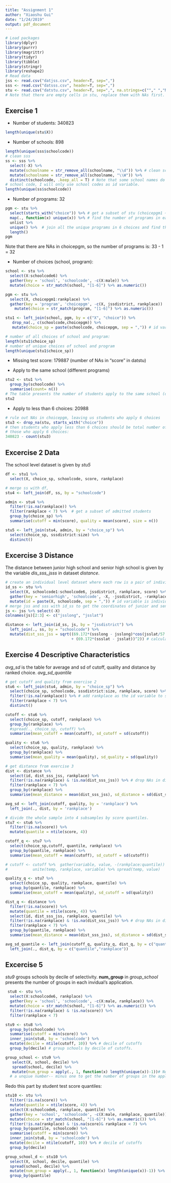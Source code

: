 ```yaml
---
title: "Assignment 1"
author: "Xiaoshu Gui"
date: "1/24/2019"
output: pdf_document
---
```


```r
# Load packages
library(dplyr)
library(purrr)
library(magrittr)
library(tidyr)
library(tibble)
library(stringr)
library(reshape2)
# Read data
jss <- read.csv("datjss.csv", header=T, sep=",")
sss <- read.csv("datsss.csv", header=T, sep=",")
stu <- read.csv("datstu.csv", header=T, sep=",", na.strings=c(""," ","NA"))
# Note that there are empty cells in stu, replace them with NAs first.
```

## Exercise 1
* Number of students: 340823
```r
length(unique(stu$X))
```

* Number of schools: 898
```r
length(unique(sss$schoolcode))
# clean sss
ss <- sss %>% 
  select(-X) %>%
  mutate(schoolname = str_remove_all(schoolname, "\\d")) %>% # clean school names
  mutate(schoolname = str_remove_all(schoolname, "\\W")) %>%
  distinct(schoolcode, .keep_all = T) # Note that some school names do not match their 
# school code, I will only use school codes as id variable. 
length(unique(ss$schoolcode))
```

* Number of programs: 32
```r
pgm <- stu %>% 
  select(starts_with("choice")) %>% # get a subset of stu (choicepgm1 ~ 6)
  map(., function(x) unique(x)) %>% # find the number of programs in each "choicepgm"
  unlist %>% 
  unique() %>%  # join all the unique programs in 6 choices and find the unique value.
  length() 
pgm
```
Note that there are NAs in choicepgm, so the number of programs is: 33 - 1 = 32

* Number of choices (school, program): 
```r
school <- stu %>%
  select(X:schoolcode6) %>%
  gather(key = 'school', 'schoolcode', -c(X:male)) %>%
  mutate(choice = str_match(school, "[1-6]") %>% as.numeric())

pgm <- stu %>% 
  select(X, choicepgm1:rankplace) %>%
  gather(key = 'program', 'choicepgm', -c(X, jssdistrict, rankplace))   %>%
    mutate(choice = str_match(program, "[1-6]") %>% as.numeric())

stu1 <- left_join(school, pgm, by = c("X", "choice")) %>%
   drop_na(., c(schoolcode,choicepgm)) %>%
   mutate(choice_sp = paste(schoolcode, choicepgm, sep = ",")) # id var is choice of school_pgm

# number of all choices of school and program:
length(stu1$choice_sp)
# number of unique choices of school and program
length(unique(stu1$choice_sp))
```

* Missing test score: 179887 (number of NAs in "score" in datstu)

* Apply to the same school (different programs)
```r
stu2 <- stu1 %>%
  group_by(schoolcode) %>%
  summarise(count= n())
# The table presents the number of students apply to the same school (dif programs)
stu2
```

* Apply to less than 6 choices: 20988
```r
# rule out NAs in choicepgm, leaving us students who apply 6 choices
stu3 <- drop_na(stu, starts_with("choice"))
# then students who apply less than 6 choices should be total number of students minus 
# those who apply 6 choices:
340823 - count(stu3)
```


## Excercise 2   Data
The school level dataset is given by *stu5*
```r
df <- stu1 %>%
  select(X, choice_sp, schoolcode, score, rankplace)

# merge ss with df, 
stu4 <- left_join(df, ss, by = "schoolcode") 

admin <- stu4 %>%  
  filter(!is.na(rankplace)) %>% 
  filter(rankplace < 7) %>%  # get a subset of admitted students
  group_by(choice_sp) %>%
  summarise(cutoff = min(score), quality = mean(score), size = n())

stu5 <- left_join(stu4, admin, by = "choice_sp") %>%
  select(choice_sp, sssdistrict:size) %>%
  distinct() 
```

## Excercise 3   Distance
The distance between junior high school and senior high school is given by the variable *dis_sss_jsss* in dataset *distance*. 
```r
# create an individual level dataset where each row is a pair of individual and school choice
id_ss <- stu %>%
  select(X, schoolcode1:schoolcode6, jssdistrict, rankplace, score) %>%
  gather(key = 'seniorhigh', 'schoolcode', -X, -jssdistrict, -rankplace, -score) %>%
  mutate(id = paste(X, schoolcode, sep = ",")) # id variable is individual_ss
# merge jss and sss with id_ss to get the coordinates of junior and senior high schools
js <- jss %>% select(-X)
colnames(js)[2:3] <- c("jsslong", "jsslat")

distance <- left_join(id_ss, js, by = "jssdistrict") %>%
  left_join(., ss, by = "schoolcode") %>%
  mutate(dist_sss_jss = sqrt((69.172*(ssslong - jsslong)*cos(jsslat/57.3))^2 
                             + (69.172*(ssslat - jsslat))^2)) # calculate distance using the formula
```

## Exercise 4   Descriptive Characteristics
*avg_sd* is the table for average and sd of cutoff, quality and distance by ranked choice. *avg_sd_quantile* 
```r
# get cutoff and quality from exercise 2
stu6 <- left_join(stu4, admin, by = "choice_sp") %>% 
  select(choice_sp, schoolcode, sssdistrict:size, rankplace, score) %>%
  filter(!is.na(rankplace)) %>% # add rankplace as the id variable to stu5 in exercise 2
  filter(rankplace < 7) %>% 
  distinct() 

cutoff <- stu6 %>%
  select(choice_sp, cutoff, rankplace) %>% 
  group_by(rankplace) %>%
  #spread(., choice_sp, cutoff) %>%
  summarise(mean_cutoff = mean(cutoff), sd_cutoff = sd(cutoff)) 

quality <- stu6 %>%
  select(choice_sp, quality, rankplace) %>%
  group_by(rankplace) %>%
  summarise(mean_quality = mean(quality), sd_quality = sd(quality))

# get distance from exercise 3
dist <- distance %>%
  select(id, dist_sss_jss, rankplace) %>%
  filter(!is.na(rankplace) & !is.na(dist_sss_jss)) %>% # drop NAs in distance and rankplacce
  filter(rankplace < 7) %>% 
  group_by(rankplace) %>%
  summarise(mean_distance = mean(dist_sss_jss), sd_distance = sd(dist_sss_jss))

avg_sd <- left_join(cutoff, quality, by = 'rankplace') %>%
  left_join(., dist, by = 'rankplace')

# divide the whole sample into 4 subsamples by score quantiles. 
stu7 <- stu6 %>%
  filter(!is.na(score)) %>%
  mutate(quantile = ntile(score, 4))

cutoff_q <- stu7 %>%
  select(choice_sp,cutoff, quantile, rankplace) %>% 
  group_by(quantile, rankplace) %>%
  summarise(mean_cutoff = mean(cutoff), sd_cutoff = sd(cutoff))

# cutoff <- cutoff %>%  gather(variable, value, -(rankplace:quantile)) %>% 
#           unite(temp, rankplace, variable) %>% spread(temp, value)

quality_q <- stu7 %>%
  select(choice_sp, quality, rankplace, quantile) %>% 
  group_by(quantile, rankplace) %>%
  summarise(mean_cutoff = mean(quality), sd_cutoff = sd(quality))

dist_q <- distance %>%
  filter(!is.na(score)) %>%
  mutate(quantile = ntile(score, 4)) %>%
  select(id, dist_sss_jss, rankplace, quantile) %>%
  filter(!is.na(rankplace) & !is.na(dist_sss_jss)) %>% # drop NAs in distance and rankplacce
  filter(rankplace < 7) %>% 
  group_by(quantile, rankplace) %>%
  summarise(mean_distance = mean(dist_sss_jss), sd_distance = sd(dist_sss_jss))

avg_sd_quantile <- left_join(cutoff_q, quality_q, dist_q, by = c("quantile", "rankplace")) %>%
  left_join(., dist_q, by = c("quantile","rankplace"))
```

## Excercise 5
*stu9* groups schools by decile of selectivity. **num_group** in *group_school* presents the number of groups in each invidual's application.
```r
 stu8 <- stu %>%
  select(X:schoolcode6, rankplace) %>%
  gather(key = 'school', 'schoolcode', -c(X:male, rankplace)) %>%
  mutate(choice = str_match(school, "[1-6]") %>% as.numeric()) %>%
  filter(!is.na(rankplace) & !is.na(score)) %>% 
  filter(rankplace < 7) 

stu9 <- stu8 %>% 
  group_by(schoolcode) %>%
  summarise(cutoff = min(score)) %>%
  inner_join(stu8, by = 'schoolcode') %>%
  mutate(decile = ntile(cutoff, 10)) %>% # decile of cutoffs
  group_by(decile) # group schools by decile of cutoffs.

group_school <- stu9 %>% 
   select(X, school, decile) %>%
   spread(school, decile) %>% 
   mutate(num_group = apply(., 1, function(x) length(unique(x))-1))# Note that X also constitutes
  # a unqiue number-- minus one to get the number of groups in the application.
```

Redo this part by student test score quantiles:
```r
stu10 <- stu %>%
  filter(!is.na(score)) %>%
  mutate(quantile = ntile(score, 4)) %>%
  select(X:schoolcode6, rankplace, quantile) %>%
  gather(key = 'school', 'schoolcode', -c(X:male, rankplace, quantile)) %>%
  mutate(choice = str_match(school, "[1-6]") %>% as.numeric()) %>%
  filter(!is.na(rankplace) & !is.na(score)& rankplace < 7) %>% 
  group_by(quantile, schoolcode) %>%
  summarise(cutoff = min(score)) %>%
  inner_join(stu8, by = 'schoolcode') %>%
  mutate(decile = ntile(cutoff, 10)) %>% # decile of cutoffs
  group_by(decile)

group_school_d <- stu10 %>% 
  select(X, school, decile, quantile) %>%
  spread(school, decile) %>% 
  mutate(num_group = apply(., 1, function(x) length(unique(x))-1)) %>%
  group_by(quantile)
```


